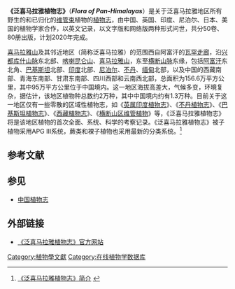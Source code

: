 '''《泛喜马拉雅植物志》'''（'''''Flora of Pan-Himalayas'''''）是关于泛喜马拉雅地区所有野生的和已归化的[[维管束|维管束]]植物的[[植物志|植物志]]，由中国、英国、印度、尼泊尔、日本、美国的植物学家合作，以英文记录，以文字版和网络版两种形式问世，共分50卷、80册出版，计划2020年完成。

[[喜马拉雅山|喜马拉雅山]]及其邻近地区（简称泛喜马拉雅）的范围西自阿富汗的[[瓦罕走廊|瓦罕走廊]]，沿[[兴都库什山脉|兴都库什山脉]]东北部、[[喀喇昆仑山|喀喇昆仑山]]、[[喜马拉雅山|喜马拉雅山]]，东至[[横断山脉|横断山脉]]东缘，包括[[阿富汗|阿富汗]]东北角、[[巴基斯坦|巴基斯坦]]北部、[[印度|印度]]北部、[[尼泊尔|尼泊尔]]、[[不丹|不丹]]、[[缅甸|缅甸]]北部，以及中国的西藏南部、青海东南部、甘肃东南部、四川西部和云南西北部，总面积为156.6万平方公里，其中95万平方公里位于中国境内。这一地区海拔高差大，气候多变，环境复杂，据估计，该地区植物种总数约2万种，其中中国境内约有1.3万种。目前关于这一地区仅有一些零散的区域性植物志，如《[[英属印度植物志|英属印度植物志]]》、《[[不丹植物志|不丹植物志]]》、《[[巴基斯坦植物志|巴基斯坦植物志]]》、《[[西藏植物志|西藏植物志]]》、《[[横断山区维管植物|横断山区维管植物]]》等，《泛喜马拉雅植物志》将是该地区植物的首次全面、系统、科学的考察记录。《泛喜马拉雅植物志》被子植物采用APG III系统，蕨类和裸子植物也采用最新的分类系统。<ref>[http://www.flph.org/News/9507 《泛喜马拉雅植物志》简介] {{webarchive|url=https://web.archive.org/web/20141203032418/http://www.flph.org/News/9507 |date=2014-12-03 }}</ref>

==参考文献==
{{reflist}}

==参见==
* [[中国植物志|中国植物志]]

==外部链接==
* [https://web.archive.org/web/20140426082016/http://www.flph.org/index 《泛喜马拉雅植物志》官方网站]

[[Category:植物學文獻|Category:植物學文獻]]
[[Category:在线植物学数据库|Category:在线植物学数据库]]